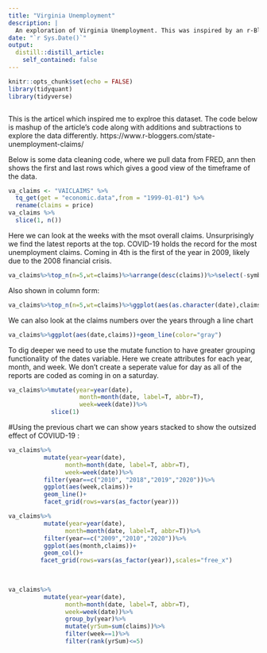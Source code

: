 ```yaml
---
title: "Virginia Unemployment"
description: |
  An exploration of Virginia Unemployment. This was inspired by an r-Blogger post on Georgia Unemployment.
date: "`r Sys.Date()`"
output:
  distill::distill_article:
    self_contained: false
---
```


```r
knitr::opts_chunk$set(echo = FALSE)
library(tidyquant)
library(tidyverse)
```


```r
```


This is the articel which inspired me to explroe this dataset. The code below is mashup of the article's code along with additions and subtractions to explore the data differently.
https://www.r-bloggers.com/state-unemployment-claims/

Below is some data cleaning code, where we pull data from FRED, ann then shows the first and last rows which gives a good view of the timeframe of the data.

```r
va_claims <- "VAICLAIMS" %>% 
  tq_get(get = "economic.data",from = "1999-01-01") %>% 
  rename(claims = price) 
va_claims %>% 
  slice(1, n())
```

Here we can look at the weeks with the msot overall claims. Unsurprisingly we find the latest reports at the top. COVID-19 holds the record for the most unemployment claims. Coming in 4th is the first of the year in 2009, likely due to the 2008 financial crisis. 

```r
va_claims%>%top_n(n=5,wt=claims)%>%arrange(desc(claims))%>%select(-symbol)
```

Also shown in column form:

```r
va_claims%>%top_n(n=5,wt=claims)%>%ggplot(aes(as.character(date),claims))+geom_col()
```


We can also look at the claims numbers over the years through a line chart

```r
va_claims%>%ggplot(aes(date,claims))+geom_line(color="gray")
```

To dig deeper we need to use the mutate function to have greater grouping functionality of the dates variable. Here we create attributes for each year, month, and week. We don't create a seperate value for day as all of the reports are coded as coming in on a saturday.


```r
va_claims%>%mutate(year=year(date),
                    month=month(date, label=T, abbr=T),
                    week=week(date))%>%
            slice(1)
```



#Using the previous chart we can show years stacked to show the outsized effect of COVIUD-19  :




```r
va_claims%>%
          mutate(year=year(date),
                month=month(date, label=T, abbr=T),
                week=week(date))%>%
          filter(year==c("2010", "2018","2019","2020"))%>%
          ggplot(aes(week,claims))+
          geom_line()+
          facet_grid(rows=vars(as_factor(year)))
```


```r
va_claims%>%
          mutate(year=year(date),
                month=month(date, label=T, abbr=T))%>%
          filter(year==c("2009","2010","2020"))%>%
          ggplot(aes(month,claims))+
          geom_col()+
         facet_grid(rows=vars(as_factor(year)),scales="free_x")
    
    
```  


```r
va_claims%>%
          mutate(year=year(date),
                month=month(date, label=T, abbr=T),
                week=week(date))%>%
                group_by(year)%>%
                mutate(yrSum=sum(claims))%>%
                filter(week==1)%>%
                filter(rank(yrSum)<=5)
```  





